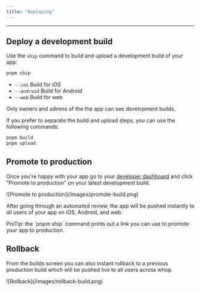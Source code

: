 ```yaml
---
title: "Deploying"
---
```


---

## Deploy a development build

Use the `ship` command to build and upload a development build of your app:

```bash
pnpm ship
```

 - `--ios` Build for iOS
 - `--android` Build for Android
 - `--web` Build for web	

<Info>
  Only owners and admins of the the app can see development builds.
</Info>

If you prefer to separate the build and upload steps, you can use the following commands:

```bash
pnpm build
pnpm upload
```

## Promote to production

Once you're happy with your app go to your [developer dashboard](https://whop.com/dashboard/developer) and click "Promote to production" on your latest development build.

<Frame>
![Promote to production](/images/promote-build.png)
</Frame>

After going through an automated review, the app will be pushed instantly to all users of your app on iOS, Android, and web.

<Info>
  ProTip: the `pnpm ship` command prints out a link you can use to promote your
  app to production.
</Info>

## Rollback

From the builds screen you can also instant rollback to a previous production build which will be pushed live to all users across whop.

<Frame>
![Rollback](/images/rollback-build.png)
</Frame>